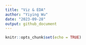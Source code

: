 ```yaml
---
title: "Viz & EDA"
author: "Yiying Wu"
date: "2023-09-28"
output: github_document
---
```


```r
knitr::opts_chunk$set(echo = TRUE)
```

```r

```

